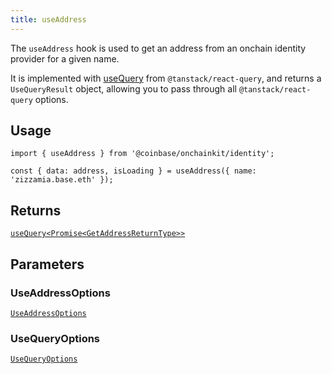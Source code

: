 ```yaml
---
title: useAddress
---
```



The `useAddress` hook is used to get an address from an onchain identity provider for a given name.

It is implemented with [useQuery](https://tanstack.com/query/latest/docs/framework/react/reference/useQuery) from `@tanstack/react-query`, and returns a `UseQueryResult` object, allowing you to pass through all `@tanstack/react-query` options.

## Usage

```tsx
import { useAddress } from '@coinbase/onchainkit/identity';

const { data: address, isLoading } = useAddress({ name: 'zizzamia.base.eth' });
```

## Returns

[`useQuery<Promise<GetAddressReturnType>>`](/onchainkit/identity/types#getaddressreturntype)

## Parameters

### UseAddressOptions

[`UseAddressOptions`](/onchainkit/identity/types#useaddressoptions)

### UseQueryOptions

[`UseQueryOptions`](/onchainkit/identity/types#usequeryoptions)
